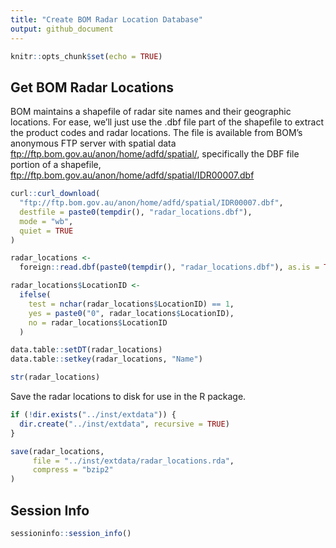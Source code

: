 ```yaml
---
title: "Create BOM Radar Location Database"
output: github_document
---
```


```r
knitr::opts_chunk$set(echo = TRUE)
```

## Get BOM Radar Locations

BOM maintains a shapefile of radar site names and their geographic locations.
For ease, we'll just use the .dbf file part of the shapefile to extract the 
product codes and radar locations. The file is available from BOM's anonymous
FTP server with spatial data <ftp://ftp.bom.gov.au/anon/home/adfd/spatial/>,
specifically the DBF file portion of a shapefile, 
<ftp://ftp.bom.gov.au/anon/home/adfd/spatial/IDR00007.dbf>

```r
curl::curl_download(
  "ftp://ftp.bom.gov.au/anon/home/adfd/spatial/IDR00007.dbf",
  destfile = paste0(tempdir(), "radar_locations.dbf"),
  mode = "wb",
  quiet = TRUE
)

radar_locations <-
  foreign::read.dbf(paste0(tempdir(), "radar_locations.dbf"), as.is = TRUE)

radar_locations$LocationID <-
  ifelse(
    test = nchar(radar_locations$LocationID) == 1,
    yes = paste0("0", radar_locations$LocationID),
    no = radar_locations$LocationID
  )

data.table::setDT(radar_locations)
data.table::setkey(radar_locations, "Name")

str(radar_locations)
```

Save the radar locations to disk for use in the R package.

```r
if (!dir.exists("../inst/extdata")) {
  dir.create("../inst/extdata", recursive = TRUE)
}

save(radar_locations,
     file = "../inst/extdata/radar_locations.rda",
     compress = "bzip2"
)
```

## Session Info
```r
sessioninfo::session_info()
```
